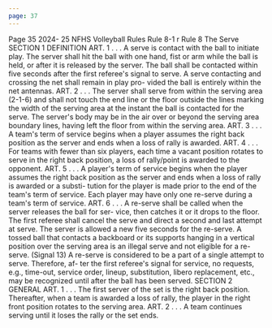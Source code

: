 ```yaml
---
page: 37
---
```


Page 35 2024- 25 NFHS Volleyball Rules Rule 8-1 r Rule 8 The Serve SECTION 1 DEFINITION ART. 1 . . . A serve is contact with the ball to initiate play. The server shall hit the ball with one hand, fist or arm while the ball is held, or after it is released by the server. The ball shall be contacted within five seconds after the first referee's signal to serve. A serve contacting and crossing the net shall remain in play pro- vided the ball is entirely within the net antennas. ART. 2 . . . The server shall serve from within the serving area (2-1-6) and shall not touch the end line or the floor outside the lines marking the width of the serving area at the instant the ball is contacted for the serve. The server's body may be in the air over or beyond the serving area boundary lines, having left the floor from within the serving area. ART. 3 . . . A team's term of service begins when a player assumes the right back position as the server and ends when a loss of rally is awarded. ART. 4 . . . For teams with fewer than six players, each time a vacant position rotates to serve in the right back position, a loss of rally/point is awarded to the opponent. ART. 5 . . . A player's term of service begins when the player assumes the right back position as the server and ends when a loss of rally is awarded or a substi- tution for the player is made prior to the end of the team's term of service. Each player may have only one re-serve during a team's term of service. ART. 6 . . . A re-serve shall be called when the server releases the ball for ser- vice, then catches it or it drops to the floor. The first referee shall cancel the serve and direct a second and last attempt at serve. The server is allowed a new five seconds for the re-serve. A tossed ball that contacts a backboard or its supports hanging in a vertical position over the serving area is an illegal serve and not eligible for a re-serve. (Signal 13) A re-serve is considered to be a part of a single attempt to serve. Therefore, af- ter the first referee's signal for service, no requests, e.g., time-out, service order, lineup, substitution, libero replacement, etc., may be recognized until after the ball has been served. SECTION 2 GENERAL ART. 1 . . . The first server of the set is the right back position. Thereafter, when a team is awarded a loss of rally, the player in the right front position rotates to the serving area. ART. 2 . . . A team continues serving until it loses the rally or the set ends.